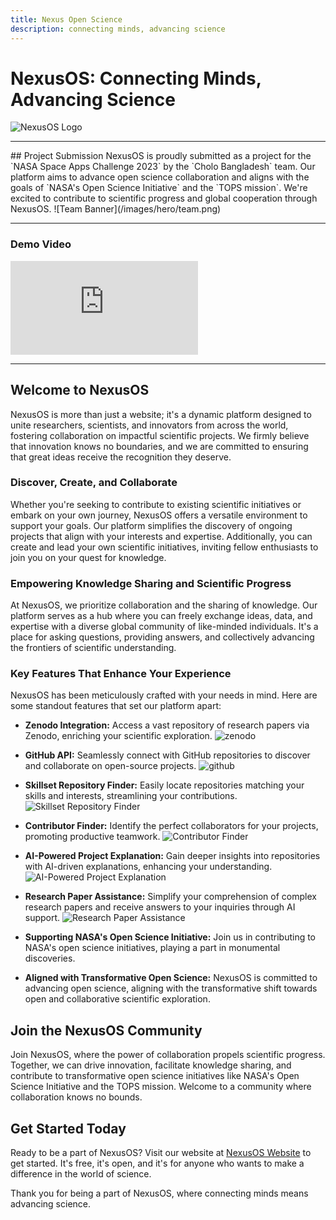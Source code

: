 ```yaml
---
title: Nexus Open Science
description: connecting minds, advancing science
---
```


# NexusOS: Connecting Minds, Advancing Science

![NexusOS Logo](/images/hero/home.png)

---

<Card>
  ## Project Submission
<Callout>
NexusOS is proudly submitted as a project for the `NASA Space Apps Challenge 2023` by the `Cholo Bangladesh` team. Our platform aims to advance open science collaboration and aligns with the goals of `NASA's Open Science Initiative` and the `TOPS mission`. We're excited to contribute to scientific progress and global cooperation through NexusOS.
</Callout>
![Team Banner](/images/hero/team.png)

---

### Demo Video
<div className="flex justify-center items-center">
  <iframe className="w-full h-96" src="https://www.youtube.com/embed/xZwEQJX_JbQ" title="NexusOS - Demo Video from 'Cholo Bangladesh' - NASA Space Apps Challenge 2023" frameborder="0" allow="accelerometer; autoplay; clipboard-write; encrypted-media; gyroscope; picture-in-picture; web-share" allowfullscreen></iframe>
</div>
</Card>

---

## Welcome to NexusOS

NexusOS is more than just a website; it's a dynamic platform designed to unite researchers, scientists, and innovators from across the world, fostering collaboration on impactful scientific projects. We firmly believe that innovation knows no boundaries, and we are committed to ensuring that great ideas receive the recognition they deserve.

### Discover, Create, and Collaborate

Whether you're seeking to contribute to existing scientific initiatives or embark on your own journey, NexusOS offers a versatile environment to support your goals. Our platform simplifies the discovery of ongoing projects that align with your interests and expertise. Additionally, you can create and lead your own scientific initiatives, inviting fellow enthusiasts to join you on your quest for knowledge.

### Empowering Knowledge Sharing and Scientific Progress

At NexusOS, we prioritize collaboration and the sharing of knowledge. Our platform serves as a hub where you can freely exchange ideas, data, and expertise with a diverse global community of like-minded individuals. It's a place for asking questions, providing answers, and collectively advancing the frontiers of scientific understanding.

### Key Features That Enhance Your Experience

NexusOS has been meticulously crafted with your needs in mind. Here are some standout features that set our platform apart:

- **Zenodo Integration:** Access a vast repository of research papers via Zenodo, enriching your scientific exploration.
![zenodo](/images/hero/paper-page.png)

- **GitHub API:** Seamlessly connect with GitHub repositories to discover and collaborate on open-source projects.
![github](/images/guide/dashboard.png)

- **Skillset Repository Finder:** Easily locate repositories matching your skills and interests, streamlining your contributions.
![Skillset Repository Finder](/images/hero/project-page.png)

- **Contributor Finder:** Identify the perfect collaborators for your projects, promoting productive teamwork.
![Contributor Finder](/images/hero/ai-find.png)

- **AI-Powered Project Explanation:** Gain deeper insights into repositories with AI-driven explanations, enhancing your understanding.
![AI-Powered Project Explanation](/images/hero/ai-project.png)

- **Research Paper Assistance:** Simplify your comprehension of complex research papers and receive answers to your inquiries through AI support.
![Research Paper Assistance](/images/hero/ai-paper.png)

- **Supporting NASA's Open Science Initiative:** Join us in contributing to NASA's open science initiatives, playing a part in monumental discoveries.

- **Aligned with Transformative Open Science:** NexusOS is committed to advancing open science, aligning with the transformative shift towards open and collaborative scientific exploration.


## Join the NexusOS Community

Join NexusOS, where the power of collaboration propels scientific progress. Together, we can drive innovation, facilitate knowledge sharing, and contribute to transformative open science initiatives like NASA's Open Science Initiative and the TOPS mission. Welcome to a community where collaboration knows no bounds.

## Get Started Today

Ready to be a part of NexusOS? Visit our website at [NexusOS Website](https://nexusos.vercel.app) to get started. It's free, it's open, and it's for anyone who wants to make a difference in the world of science.

Thank you for being a part of NexusOS, where connecting minds means advancing science.